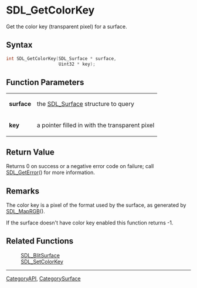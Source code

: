 = SDL_GetColorKey =

Get the color key (transparent pixel) for a surface.

== Syntax ==

<syntaxhighlight lang='c'>
int SDL_GetColorKey(SDL_Surface * surface,
                    Uint32 * key);
</syntaxhighlight>

== Function Parameters ==

{|
|'''surface'''
|the [[SDL_Surface]] structure to query
|-
|'''key'''
|a pointer filled in with the transparent pixel
|}

== Return Value ==

Returns 0 on success or a negative error code on failure; call
[[SDL_GetError]]() for more information.



== Remarks ==

The color key is a pixel of the format used by the surface, as generated
by [[SDL_MapRGB]]().

If the surface doesn't have color key enabled this function returns -1.

== Related Functions ==

:[[SDL_BlitSurface]]
:[[SDL_SetColorKey]]

----
[[CategoryAPI]], [[CategorySurface]]


